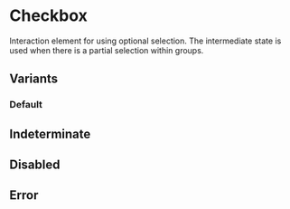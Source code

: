
<Meta of={stories} />

# Checkbox

Interaction element for using optional selection. The intermediate state is used
when there is a partial selection within groups.

<Canvas of={stories.Default} />

## Variants

### Default

<Canvas of={stories.Default} />

## Indeterminate

<Canvas of={stories.Indeterminate} />

## Disabled

<Canvas of={stories.Disabled} />

## Error

<Canvas of={stories.Error} />
